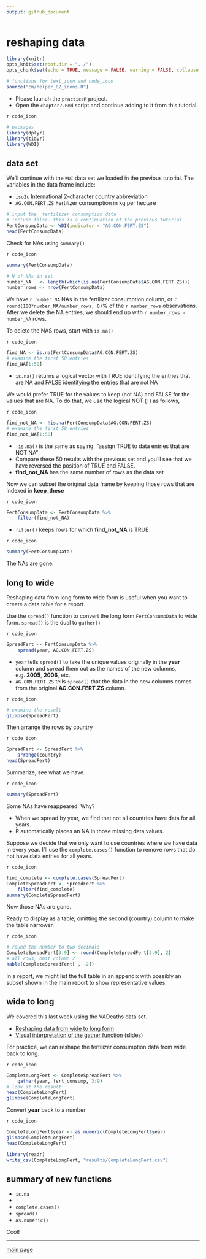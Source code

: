 ```yaml
---
output: github_document
--- 
```


# reshaping data

```r
library(knitr)
opts_knit$set(root.dir = "../")
opts_chunk$set(echo = TRUE, message = FALSE, warning = FALSE, collapse = FALSE)
```

```r
# functions for text_icon and code_icon
source("cm/helper_02_icons.R")
```

- Please launch the `practiceR` project.  
- Open the  `chapter7.Rmd` script and continue adding to it from this tutorial. 

`r code_icon` 
```r
# packages 
library(dplyr)
library(tidyr)
library(WDI)
```




## data set 

We'll continue with the  `WDI` data set  we loaded in the previous tutorial. The variables in the data frame include: 

- `iso2c` International 2-character country abbreviation 
- `AG.CON.FERT.ZS` Fertilizer consumption in kg per hectare 
 
```r
# input the  fertilizer consumption data
# include false. this is a continuation of the previous tutorial
FertConsumpData <- WDI(indicator = "AG.CON.FERT.ZS")
head(FertConsumpData)
```

Check for NAs using `summary()`

`r code_icon` 
```r
summary(FertConsumpData)
```

```r
# N of NAs in set
number_NA   <- length(which(is.na(FertConsumpData$AG.CON.FERT.ZS)))
number_rows <- nrow(FertConsumpData)
```

We have `r number_NA` NAs in the fertilizer consumption column, or `r round(100*number_NA/number_rows, 0)`%  of the `r number_rows` observations. After we delete the NA entries, we should end up with `r number_rows - number_NA` rows. 

To delete the NAS rows, start with `is.na()`

`r code_icon` 
```r
find_NA <- is.na(FertConsumpData$AG.CON.FERT.ZS)
# examine the first 50 entries
find_NA[1:50]
```

- `is.na()` returns a logical vector with TRUE identifying the entries that are NA and FALSE identifying the entries that are not NA  


We would prefer TRUE for the values to keep (not NA) and FALSE for the values that are NA. To do that, we use the logical NOT (`!`) as  follows, 

`r code_icon` 
```r
find_not_NA <- !is.na(FertConsumpData$AG.CON.FERT.ZS)
# examine the first 50 entries
find_not_NA[1:50]
```

- `!is.na()` is the same as saying, "assign TRUE to data entries that are NOT NA" 
- Compare these 50 results with the previous set and you'll see that we have reversed the position of TRUE and FALSE. 
- **find_not_NA** has the same number of rows as the data set 


Now we can subset the original data frame by keeping those rows that are indexed in **keep_these**

`r code_icon` 
```r
FertConsumpData <- FertConsumpData %>%
	filter(find_not_NA)
```

- `filter()` keeps rows for which **find_not_NA** is TRUE 

`r code_icon` 
```r
summary(FertConsumpData)
```

The NAs are gone. 

## long to wide

Reshaping data from long form to wide form is useful when you want to create a data table for a report. 

Use the `spread()` function to convert the long form `FertConsumpData` to wide form. `spread()` is the dual to `gather()`

`r code_icon`
```r
SpreadFert <- FertConsumpData %>%
	spread(year, AG.CON.FERT.ZS)
```

-  `year` tells `spread()` to take the unique values originally in the **year** column and spread them out as the names of the new columns, e.g. **2005**, **2006**, etc.  
- `AG.CON.FERT.ZS` tells `spread()` that the data in the new columns comes from the original **AG.CON.FERT.ZS** column. 



`r code_icon` 
```r
# examine the result 
glimpse(SpreadFert)
```





Then arrange the rows by country

`r code_icon`
```r
SpreadFert <- SpreadFert %>%
	arrange(country)
head(SpreadFert)
```


Summarize, see what we have.

`r code_icon` 
```r
summary(SpreadFert)
```

Some NAs have reappeared! Why?

- When we spread by year, we find that not all countries have data for all years. 
- R automatically places an NA in those missing data values. 

Suppose we decide that we only want to use countries where we have data in every year. I'll use the `complete.cases()` function to remove rows that do not have data entries for all years.  

`r code_icon` 
```r
find_complete <- complete.cases(SpreadFert)
CompleteSpreadFert <- SpreadFert %>%
	filter(find_complete)
summary(CompleteSpreadFert)
```

Now those NAs are gone. 

Ready to display as a table, omitting the second (country) column to make the table narrower. 

`r code_icon` 
```r
# round the number to two decimals
CompleteSpreadFert[3:9] <- round(CompleteSpreadFert[3:9], 2)
# all rows, omit column 2
kable(CompleteSpreadFert[ , -2])
```


In a report, we might list the full table in an appendix with possibly an subset shown in the main report to show representative values. 





## wide to long 

We covered this last week using the VADeaths data set. 

- [Reshaping data from wide to long form](cm021_reshaping-data.md) 
- [Visual interpretation of the gather function](../slides/slides004_visual-gather.pdf) (slides)


For practice, we can reshape the fertilizer consumption data from wide back to long. 

`r code_icon` 
```r
CompleteLongFert <- CompleteSpreadFert %>%
	gather(year, fert_consump, 3:9)
# look at the result
head(CompleteLongFert)
glimpse(CompleteLongFert)
```

Convert **year** back to a number

`r code_icon` 
```r
CompleteLongFert$year <- as.numeric(CompleteLongFert$year)
glimpse(CompleteLongFert)
head(CompleteLongFert)
```

```r
library(readr)
write_csv(CompleteLongFert, "results/CompleteLongFert.csv")
```

## summary of new functions 

- `is.na` 
- `!` 
- `complete.cases()` 
- `spread()` 
- `as.numeric()` 

Cool!

--- 
[main page](../README.md)
